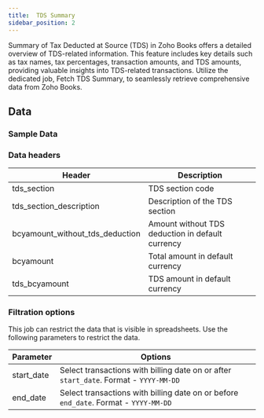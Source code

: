```yaml
---
title:  TDS Summary
sidebar_position: 2
---
```


Summary of Tax Deducted at Source (TDS) in Zoho Books offers a detailed overview of TDS-related information. This feature includes key details such as tax names, tax percentages, transaction amounts, and TDS amounts, providing valuable insights into TDS-related transactions. Utilize the dedicated job, Fetch TDS Summary, to seamlessly retrieve comprehensive data from Zoho Books.

<AddJob
  template="gsheet_zoho_books_tds_summary"
/>


## Data

### Sample Data

<Gsheet
  src="https://docs.google.com/spreadsheets/d/1-gX-uq5YrTW-6gQJYM-mNXitEOfJLTiQCvPtV8CR1Yc/edit#gid=373294347"
/>


### Data headers

| Header                         | Description                                          |
|--------------------------------|------------------------------------------------------|
| tds_section                    | TDS section code                                     |
| tds_section_description        | Description of the TDS section                       |
| bcyamount_without_tds_deduction| Amount without TDS deduction in default currency      |
| bcyamount                      | Total amount in default currency                      |
| tds_bcyamount                  | TDS amount in default currency                        |


### Filtration options

This job can restrict the data that is visible in spreadsheets. Use the following parameters to restrict the data.

| Parameter | Options |
|----|----|
| start_date | Select transactions with billing date on or after `start_date`. Format - `YYYY-MM-DD` |
| end_date | Select transactions with billing date on or before `end_date`. Format - `YYYY-MM-DD` |

<!---
## Others

### Similar jobs

Similar sort of data can be achieved by using get accounting transaction job and filtering it by invoice type. 

### Reports that use this job

Here are some of the report templates that use this job: 
-->